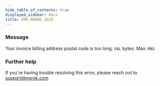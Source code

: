 ```yaml
---
hide_table_of_contents: true
displayed_sidebar: docs
title: ERR_NGROK_1029
---
```




### Message

Your invoice billing address postal code is too long: `VAL` bytes. Max: `MAX`

<ErrorDetails error="err_ngrok_1029" />

### Further help

If you're having trouble resolving this error, please reach out to [support@ngrok.com](mailto:support@ngrok.com?subject=Help%20with%20ERR_NGROK_1029)
